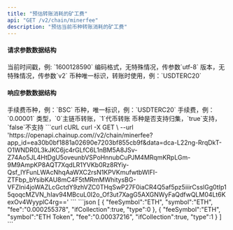 ---
title: "预估转账消耗的矿工费"
api: "GET /v2/chain/minerfee"
description: "预估当前币种转账消耗的矿工费"
---

#### 请求参数数据结构
<ParamField query="time" type="long" required>
    当前时间戳，例: `1600128590`
</ParamField>
<ParamField query="charset" type="string" required>
    编码格式，无特殊情况，传参数`utf-8`
</ParamField>
<ParamField query="version" type="string" required>
    版本，无特殊情况，传参数`v2`
</ParamField>
<ParamField query="symbol" type="string" required>
    币种唯一标识，转账时使用，例：`USDTERC20`
</ParamField>

#### 响应参数数据结构
<ResponseField type="object[ ]">
    <Expandable title="object">
        <ResponseField name="feeSymbol" type="string">手续费币种，例：`BSC`</ResponseField>
        <ResponseField name="symbol" type="string">币种，唯一标识，例：`USDTERC20`</ResponseField>
        <ResponseField name="fee" type="string">手续费，例：`0.00001`</ResponseField>
        <ResponseField name="type" type="integer">类型，`0`主链币转账，`1`代币转账</ResponseField>
        <ResponseField name="ifCollection" type="bool">币种是否支持归集，`true`支持，`false`不支持</ResponseField>
    </Expandable>
</ResponseField>

<RequestExample>
    ```curl cURL
    curl -X GET \
    --url 'https://openapi.chainup.com//v2/chain/minerfee?app_id=ea30b0bf1881a02690e7203bf855cb9f&data=dca-L22ng-RrqDkT-O1WNDR0L3kJKC6jc4rGLfC6L1nBM5A8JSv-Z74Ao5JL4HtDgU5oveunbVSPoHnnubCuPJM4MRqmKRpLGm-9M9AmpKP8AQT7XqdLR1YVKb0Rz8RYiy-Qsf_lYFunLWAcNhqAaWXC2rsN1KPVKmufwtbWlFI-ZTFbp_bYsibKAU8mC4F5tMRmMWhitysBG-VFZIni4joWAZLcGctdY9zhVZC0THqSwP27F0iaCR4Q5af5pz5iiirCsslGg0tIp15qoqcMZVN_hIav94MBcuL0I2o_Of3ut7XagG5AXGNWyFaQdfwQLM04Lt6KexOv4WyyplC4rg=='
    ```
</RequestExample>

<ResponseExample>
    ```json
    [
    {
        "feeSymbol":"ETH",
        "symbol":"ETH",
        "fee":"0.000255378",
        "ifCollection":true,
        "type":0
    },
    {
        "feeSymbol":"ETH",
        "symbol":"ETH Token",
        "fee":"0.00037216",
        "ifCollection":true,
        "type":1
    }
    ]
    ```
</ResponseExample>